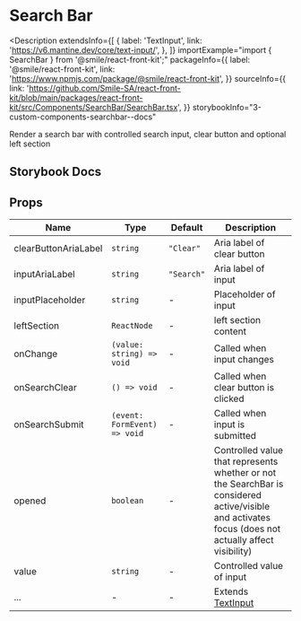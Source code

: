 # Search Bar

<Description
  extendsInfo={[
    {
      label: 'TextInput',
      link: 'https://v6.mantine.dev/core/text-input/',
    },
  ]}
  importExample="import { SearchBar } from '@smile/react-front-kit';"
  packageInfo={{
    label: '@smile/react-front-kit',
    link: 'https://www.npmjs.com/package/@smile/react-front-kit',
  }}
  sourceInfo={{
    link: 'https://github.com/Smile-SA/react-front-kit/blob/main/packages/react-front-kit/src/Components/SearchBar/SearchBar.tsx',
  }}
  storybookInfo="3-custom-components-searchbar--docs"
>
  Render a search bar with controlled search input, clear button and optional
  left section
</Description>

## Storybook Docs

<StorybookEmbed storyId="3-custom-components-searchbar--docs" height="860" />

## Props

| Name                 | Type                         | Default    | Description                                                                                                                                          |
| -------------------- | ---------------------------- | ---------- | ---------------------------------------------------------------------------------------------------------------------------------------------------- |
| clearButtonAriaLabel | `string`                     | `"Clear"`  | Aria label of clear button                                                                                                                           |
| inputAriaLabel       | `string`                     | `"Search"` | Aria label of input                                                                                                                                  |
| inputPlaceholder     | `string`                     | -          | Placeholder of input                                                                                                                                 |
| leftSection          | `ReactNode`                  | -          | left section content                                                                                                                                 |
| onChange             | `(value: string) => void`    | -          | Called when input changes                                                                                                                            |
| onSearchClear        | `() => void`                 | -          | Called when clear button is clicked                                                                                                                  |
| onSearchSubmit       | `(event: FormEvent) => void` | -          | Called when input is submitted                                                                                                                       |
| opened               | `boolean`                    | -          | Controlled value that represents whether or not the SearchBar is considered active/visible and activates focus (does not actually affect visibility) |
| value                | `string`                     | -          | Controlled value of input                                                                                                                            |
| ...                  | -                            | -          | Extends [TextInput](https://v6.mantine.dev/core/text-input/?t=props)                                                                                 |
